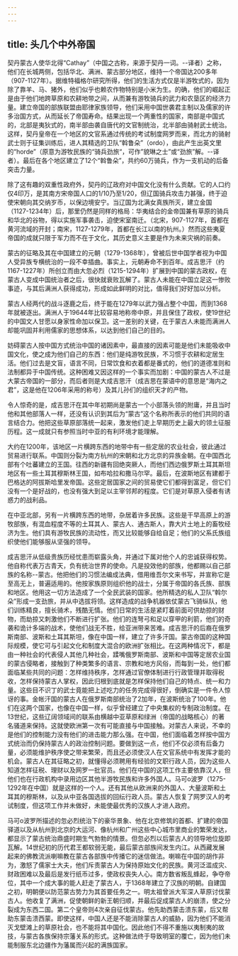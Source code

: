 ```yaml
---
---
---
```

title: 头几个中外帝国
---



契丹蒙古人使华北得“Cathay”（中国之古称，来源于契丹一词。--译者）之称，他们在长城两侧，包括华北、满洲、蒙古部分地区，维持一个帝国达200多年（907-1127年）。据维特福格尔研究所得，他们的生活方式仅是半游牧式的，因为除了靠羊、马、猪外，他们似乎也赖农作物特别是小米为生。的确，他们的崛起正是由于他们地跨草原和农耕地带之间，从而兼有游牧骑兵的武力和农垦区的经济力量。建立帝国的部族联盟由耶律家族领导，他们采用中国世袭君主制以及儒家的许多治国方式，从而延长了帝国寿命。结果出现一个两重性的国家，南部是中国式的，北部是夷狄式的，南半部由袭自唐代的文官制统治，北半部由骑射武士统治。这样，契丹皇帝在一个地区的文官系通过传统的考试制度网罗而来，而北方的骑射武士则于征集训练后，进人其精选的卫队“斡鲁朵”（ordo），由此产生出英文里的“horde”（原意为游牧民族的“骑兵劲旅“，可作”貌琳之士”或“劲旅”解。--译者）。最后在各个地区建立了12个“斡鲁朵”，共约60万骑兵，作为一支机动的后备突击力量。

除了这有趣的双重性政府外，契丹的辽政府对中国文化没有什么贡献。它的人口约仅4印万，是其南方宋帝国人口的1/10乃至1/20，但辽国骑兵攻击力甚强，终于迫使宋朝向其交纳岁币，以保边境安宁。当辽国为北满女真族所灭，建立金国（1127-1234年）后，那里仍然是同样的格局：华夷结合的金帝国兼有草原的骑兵和华北的谷物，得以实施军事袭击，迫使宋室南迁。（北宋，907-1127年，首都在黄河流域的开封；南宋，1127-1279年，首都在长江以南的杭州。）然而这些夷夏帝国的成就只限于军力而不在于文化，其历史意义主要是作为未来灾祸的前奏。

蒙古的征略及其在中国建立的元朝（1279-1368年），曾被后世中国学者视为中国人受异族专横统治的一段不幸插曲。事实上，元朝寿命不到百年。成吉思汗（约1167-1227年）所创立而由大忽必烈（1215-1294年）扩展到中国的蒙古政权，在蒙古人变成中国统治者之后，很快就衰败瓦解了。蒙古人未能在中国立足这一惨败事迹，与其后满洲人获得成功，形成如此鲜明的对比，值得我们好好加以分析。

蒙古人经两代的战斗逐鹿之后，终于能在1279年以武力强占整个中国，而到1368年就被逐出。满洲人于19644年比较容易地称帝中原，并且保住了政权，使19世纪的中国文人甘愿以身家性命加以保卫。这一差别的关键，在于蒙古人未能而满洲人却能巩固并利用儒家的思想体系，以达到他们自己的目的。

妨碍蒙古人按中国方式统治中国的诸因素中，最直接的因素可能是他们未能吸收中国文化，使之成为他们自己的东西：他们是纯游牧民族，不习惯于农耕和定居生活。他们过去是文盲，语言不同，日常饮食和衣着都是番式的，他们的道德准则和法制都异于中国传统。这种困难又因这样的一个事实而加剧：中国的蒙古人不过是大蒙古帝国的一部分，而后者则是大成吉思汗（成吉思在蒙语中的意思是“海内之君”，这是他在1206年采用的称号）及其儿孙们的组织天才的产物。





令人惊奇的是，成吉思汗在其中年初期尚是蒙古一个小部落头领的附庸，并且当时他和其他部落人一样，还没有认识到其后为“蒙古”这个名称所表示的他们共同的语言结合力。他把这些草原部落统一起来，激发他们走上早期历史上最大的领土征服历程。这一成就只有参照当时中亚的有利环境才能理解。

大约在1200年，该地区一片横跨东西的地带中有一些定居的农业社会，彼此通过贸易进行联系。中国则分裂为南方杭州的宋朝和北方北京的异族金朝。在中国西北部有个吐蕃建立的王国。往西的新疆有回绝突厥人，而他们西边俄罗斯土耳其斯坦地区有一些土耳其穆斯林王国，如布哈拉和撒马尔罕。最后，在波斯地区有建都于巴格达的阿拔斯哈里发帝国。这些定居国家之间的贸易使它们都得到富足，但它们没有一个是好战的，也没有强大到足以主宰邻邦的程度。它们是对草原入侵者有诱惑力的战利品。

在中亚北部，另有一片横跨东西的地带，杂居着许多民族。这些是干早高原上的游牧部族，有混血程度不等的土耳其人、蒙古人、通古斯人，靠大片土地上的畜牧经济为生。他们具有游牧民族的流动性，而又比较能够自给自足；他们的父系氏族组织使他们能够服从坚强的领导。

成吉思汗从低级贵族历经忧患而崭露头角，并通过下属对他个人的忠诚获得权势。他自称代表万古青天，负有统治世界的使命。凡是投效他的部族，他都赐以自己部族的名称--蒙古。他把他们的习惯法编成法典，借用维吾尔文来书写，并宣称它是至高无上，普遍适用的。他按家族原则组织他的战士，分属于帝国的各氏族、部族和地区。他用这一切方法造成了一个全民武装的国家。他所精选的私人卫队“斡尔朵”形成一支劲旅，并从中选拔将领。这样造成的战争机器依仗蒙古飞骑纵队，他们训练精良，擅长骑术，残酷无情。他们日常的生活是紧盯着前面可供劫掠的财物，而劫掠又刺激他们不断进行扩张。他们的连弩弓和足以穿甲的利箭，他们的奇袭和诡计多端的战术，使他们战无不胜，给亚洲带来苦难。成吉思汗的后裔在俄罗斯南部、波斯和土耳其斯坦，像在中国一样，建立了许多汗国。蒙古帝国的这种国际规模，使它可与引起文化和制度大混合的欧洲扩张相比。在这两种情况下，都是由一种社会的代表侵人其他几种社会，蹂嘴俄罗斯南部、波斯和中国等定居农业国的蒙古侵略者，接触到了种类繁多的语言、宗教和地方风俗，而每到一处，他们都面临某些共同的问题：怎样维持秩序，怎样通过官僚体制进行行政管理并取得税收，怎样保持蒙古人掌权，因此归根到底就是怎样保持他们自己的特点、统一和力量。这些目不识丁的武士竟能把上述吃力的任务完成得很好，倒确实是一件令人惊讶的事。金帐汗国的蒙古人在俄罗斯南部统治了2加年，在波斯统治了100年。他们在这两个国家，也像在中国一样，似乎曾经建立了中央集权的专制政治制度。在13世纪，这些辽阔领域间的联系由横越中亚草原和绿洲（帝国的战略核心）的著名骚道来保持。这就使欧洲第一次有可能直接与中国接触。对蒙古人来说，不幸的是他们的控制能力没有他们的进击能力那么强。在中国，他们面临着怎样按中国方式统治而仍保持蒙古人的政治控制问题。要做到这一点，他们不仅必须有后备力量，必须能维护秩序使之带来繁荣，而且还必须使汉人在文官系统中有发挥才能的机会。蒙古人在其征略之初，就懂得必须聘用有经验的文职行政人员，因为这些人知道怎样征税、理财以及网罗一批官员。他们在中国的这项工作主要依靠汉人，但他们也在行政机构中录用边区其他半游牧民族和许多外国人。马可o波罗（1275-1292年在中国）就是这样的一个人。还有其他从欧洲来的外国人、大量波斯和土耳其的穆斯林，以及从中亚各国选拔的回纭行政人员。蒙古人恢复了网罗汉人的考试制度，但这项工作并未做好，未能使最优秀的汉族人才进人政府。

马可o波罗所描述的忽必烈统治下的豪华景象、他在北京修筑的首都、扩建的帝国驿道以及从杭州到北京的大运河、像杭州和广州这些中心城市里商业的繁荣发达，都显示了蒙古统治鼎盛时期生气勃勃的情景。但忽必烈以后蒙古人的领导地位旋即瓦解。14世纪初的历代君王都软弱无能，最后蒙古部族间发生内江。从西藏发展起来的佛教流派喇嘛教在蒙古各部族中传播它的迷信做法。喇嘛在中国的胡作非为，激怒了儒家士大夫，他们斥责蒙古人为保持原始文化的民族。黄河泛滥成灾、财政困难以及最后是发行纸币过多，使政权丧失人心。南方数省叛乱蜂起，争夺帝位，其中一个成大事的能人赶走了蒙古人，于1368年建立了汉族的明朝。自建国之初，明朝便以防范蒙古势力为其首要任务之一。明太祖曾派大军深人草原讨伐蒙古人。他收复了满洲，促使朝鲜的新王朝归顺，并最后促成蒙古人的崩溃，使之分裂成为东西二国。第二个皇帝则4次亲自征伐蒙古。他先助西蒙击溃东蒙，后又帮助东蒙击溃西蒙。即使这样，中国人还是不能消除蒙古人的威胁，因为他们不能消灭戈壁滩上的草原社会，也不能将其中国化。因此他们不得不重施以夷制夷的故技，与蒙古各族保持宗藩关系的形式。这种做法终于导致明室的覆亡，因为他们未能制服东北边疆作为藩属而兴起的满族国家。